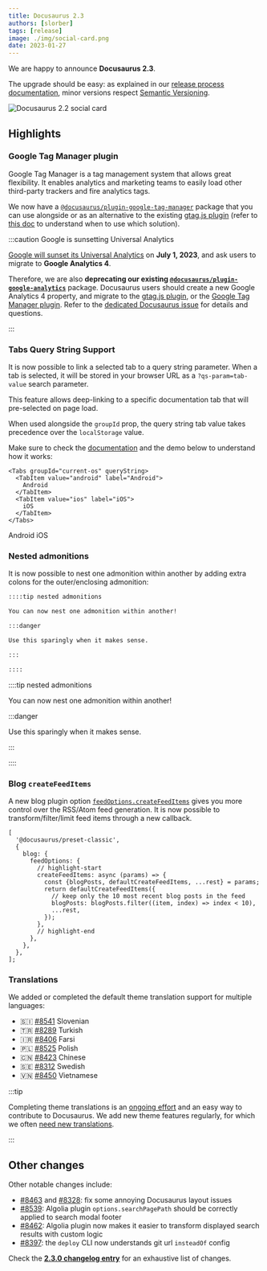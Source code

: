 ```yaml
---
title: Docusaurus 2.3
authors: [slorber]
tags: [release]
image: ./img/social-card.png
date: 2023-01-27
---
```


We are happy to announce **Docusaurus 2.3**.

The upgrade should be easy: as explained in our [release process documentation](/community/release-process), minor versions respect [Semantic Versioning](https://semver.org/).

![Docusaurus 2.2 social card](./img/social-card.png)

<!--truncate-->

## Highlights

### Google Tag Manager plugin

Google Tag Manager is a tag management system that allows great flexibility. It enables analytics and marketing teams to easily load other third-party trackers and fire analytics tags.

We now have a [`@docusaurus/plugin-google-tag-manager`](/docs/api/plugins/@docusaurus/plugin-google-tag-manager/) package that you can use alongside or as an alternative to the existing [gtag.js plugin](/docs/api/plugins/@docusaurus/plugin-google-gtag/) (refer to [this doc](https://support.google.com/tagmanager/answer/7582054) to understand when to use which solution).

:::caution Google is sunsetting Universal Analytics

[Google will sunset its Universal Analytics](https://blog.google/products/marketingplatform/analytics/prepare-for-future-with-google-analytics-4/) on **July 1, 2023**, and ask users to migrate to **Google Analytics 4**.

Therefore, we are also **deprecating our existing [`@docusaurus/plugin-google-analytics`](/docs/api/plugins/@docusaurus/plugin-google-analytics)** package. Docusaurus users should create a new Google Analytics 4 property, and migrate to the [gtag.js plugin](/docs/api/plugins/@docusaurus/plugin-google-gtag/), or the [Google Tag Manager plugin](/docs/api/plugins/@docusaurus/plugin-google-tag-manager/). Refer to the [dedicated Docusaurus issue](https://github.com/facebook/docusaurus/issues/7221) for details and questions.

:::

### Tabs Query String Support

It is now possible to link a selected tab to a query string parameter. When a tab is selected, it will be stored in your browser URL as a `?qs-param=tab-value` search parameter.

This feature allows deep-linking to a specific documentation tab that will pre-selected on page load.

When used alongside the `groupId` prop, the query string tab value takes precedence over the `localStorage` value.

Make sure to check the [documentation](/docs/markdown-features/tabs#query-string) and the demo below to understand how it works:


```tsx
<Tabs groupId="current-os" queryString>
  <TabItem value="android" label="Android">
    Android
  </TabItem>
  <TabItem value="ios" label="iOS">
    iOS
  </TabItem>
</Tabs>
```

<BrowserWindow>
  <Tabs groupId="current-os" queryString>
    <TabItem value="android" label="Android">
      Android
    </TabItem>
    <TabItem value="ios" label="iOS">
      iOS
    </TabItem>
  </Tabs>
</BrowserWindow>

### Nested admonitions

It is now possible to nest one admonition within another by adding extra colons for the outer/enclosing admonition:

```md
::::tip nested admonitions

You can now nest one admonition within another!

:::danger

Use this sparingly when it makes sense.

:::

::::
```

::::tip nested admonitions

You can now nest one admonition within another!

:::danger

Use this sparingly when it makes sense.

:::

::::

### Blog `createFeedItems`

A new blog plugin option [`feedOptions.createFeedItems`](/docs/api/plugins/@docusaurus/plugin-content-blog/#CreateFeedItemsFn) gives you more control over the RSS/Atom feed generation. It is now possible to transform/filter/limit feed items through a new callback.

```tsx title="docusaurus.config.js"
[
  '@docusaurus/preset-classic',
  {
    blog: {
      feedOptions: {
        // highlight-start
        createFeedItems: async (params) => {
          const {blogPosts, defaultCreateFeedItems, ...rest} = params;
          return defaultCreateFeedItems({
            // keep only the 10 most recent blog posts in the feed
            blogPosts: blogPosts.filter((item, index) => index < 10),
            ...rest,
          });
        },
        // highlight-end
      },
    },
  },
];
```

### Translations

We added or completed the default theme translation support for multiple languages:

- 🇸🇮 [#8541](https://github.com/facebook/docusaurus/pull/8541) Slovenian
- 🇹🇷 [#8289](https://github.com/facebook/docusaurus/pull/8289) Turkish
- 🇮🇷 [#8406](https://github.com/facebook/docusaurus/pull/8406) Farsi
- 🇵🇱 [#8525](https://github.com/facebook/docusaurus/pull/8525) Polish
- 🇨🇳 [#8423](https://github.com/facebook/docusaurus/pull/8423) Chinese
- 🇸🇪 [#8312](https://github.com/facebook/docusaurus/pull/8312) Swedish
- 🇻🇳 [#8450](https://github.com/facebook/docusaurus/pull/8450) Vietnamese

:::tip

Completing theme translations is an [ongoing effort](https://github.com/facebook/docusaurus/issues/3526) and an easy way to contribute to Docusaurus. We add new theme features regularly, for which we often [need new translations](https://github.com/facebook/docusaurus/issues/3526).

:::

## Other changes

Other notable changes include:

- [#8463](https://github.com/facebook/docusaurus/pull/8463) and [#8328](https://github.com/facebook/docusaurus/pull/8328): fix some annoying Docusaurus layout issues
- [#8539](https://github.com/facebook/docusaurus/pull/8539): Algolia plugin `options.searchPagePath` should be correctly applied to search modal footer
- [#8462](https://github.com/facebook/docusaurus/pull/8462): Algolia plugin now makes it easier to transform displayed search results with custom logic
- [#8397](https://github.com/facebook/docusaurus/pull/8397): the `deploy` CLI now understands git url `insteadOf` config

Check the **[2.3.0 changelog entry](/changelog/2.3.0)** for an exhaustive list of changes.
